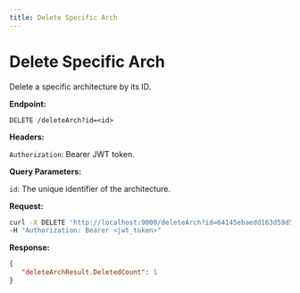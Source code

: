 ```yaml
---
title: Delete Specific Arch
---
```


# Delete Specific Arch

Delete a specific architecture by its ID.

**Endpoint:**

`DELETE /deleteArch?id=<id>`

**Headers:**

`Authorization`: Bearer JWT token.

**Query Parameters:**

`id`: The unique identifier of the architecture.

**Request:**

```bash
curl -X DELETE 'http://localhost:9000/deleteArch?id=64145ebaedd163d59d52e1dc' \
-H "Authorization: Bearer <jwt_token>"
```

**Response:**

```json
{
   "deleteArchResult.DeletedCount": 1
}
```
